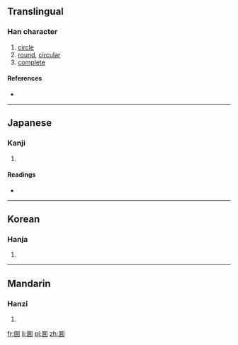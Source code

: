 {{also|圓}}
==Translingual==

===Han character===
{{Han char|rn=31|rad=囗|as=09|sn=12|four=|canj=田戈月金 (WIBC)}}

# [[circle]]
# [[round]], [[circular]]
# [[complete]]

====References====
* {{Han ref|kx=0220.051|dkj=04813|hdz=10723.010|uh=570E|ud=22286}}

----

==Japanese==

===Kanji===
{{ja-kanji|grade=|rs=囗09}}

# {{defn|lang=ja|sort=囗09}}

====Readings====
* {{ja-readings|on=[[えん]] (en)|kun=[[まるい]] (marui)}}

----

==Korean==

===Hanja===
{{ko-hanja|hangeul=원|rv=won|mr=wŏn}}

# {{defn|lang=ko|sort=囗09}}

----

==Mandarin==

===Hanzi===
{{cmn-hanzi|pin=[[yuán]] ([[yuan2]])|wg=yüan<sup>2</sup>}}

# {{defn|lang=cmn|sort=囗09}}

[[fr:圎]]
[[li:圎]]
[[pl:圎]]
[[zh:圎]]